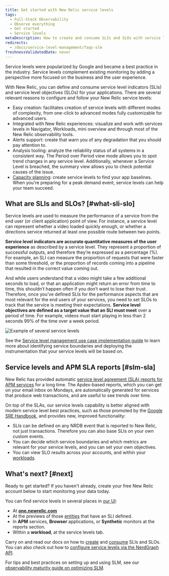 ```yaml
---
title: Get started with New Relic service levels
tags:
  - Full-Stack Observability
  - Observe everything
  - Get started
  - Service levels
metaDescription: How to create and consume SLIs and SLOs with service level management in New Relic.
redirects:
  - /docs/service-level-management/faqs-slm
freshnessValidatedDate: never
---
```



Service levels were popularized by Google and became a best practice in the industry. Service levels complement existing monitoring by adding a perspective more focused on the business and the user experience.

With New Relic, you can define and consume service level indicators (SLIs) and service level objectives (SLOs) for your applications. There are several relevant reasons to configure and follow your New Relic service levels:

- Easy creation: facilitates creation of service levels with different modes of complexity, from one-click to advanced modes fully customizable for advanced users. 
- Integrated with New Relic experiences: visualize and work with services levels in Navigator, Workloads, mini overview and through most of the New Relic observability tools.
- Alerts support: create <InlinePopover type="alerts" /> that warn you of any degradation that you should pay attention to.
- Analysis tooling: analyze the reliability status of all systems in a consistent way. The Period over Period view mode allows you to spot trend changes in any service level. Additionally, whenever a Service Level is breached, the summary view allows you to check potential causes of the issue. 
- [Capacity planning](/docs/journey-demand/get-started): create service levels to find your app baselines. When you're preparing for a peak demand event, service levels can help your team succeed. 

## What are SLIs and SLOs? [#what-sli-slo]

Service levels are used to measure the performance of a service from the end user (or client application) point of view. For instance, a service level can represent whether a video loaded quickly enough, or whether a directions service returned at least one possible route between two points.

<DNT>**Service level indicators are accurate quantitative measures of the user experience**</DNT> as described by a service level. They represent a proportion of successful outputs, and therefore they’re expressed as a percentage (%). For example, an SLI can measure the proportion of requests that were faster than some threshold, or the proportion of records coming into a pipeline that resulted in the correct value coming out.

And while users understand that a video might take a few additional seconds to load, or that an application might return an error from time to time, this shouldn’t happen often if you don’t want to lose their trust. Therefore, once you’ve defined SLIs for the performance aspects that are most relevant for the end users of your services, you need to set SLOs to track that the service is meeting their expectations. <DNT>**Service level objectives are defined as a target value that an SLI must meet**</DNT> over a period of time. For example, videos must start playing in less than 2 seconds 99% of the time over a week period.

<img
  title="Example of several service levels.png"
  alt="Example of several service levels"
  src={slmServiceLevelsOverview}
/>

See the [Service level management use case implementation guide](/docs/new-relic-solutions/observability-maturity/uptime-performance-reliability/slm-implementation-guide/) to learn more about identifying service boundaries and deploying the instrumentation that your service levels will be based on.

## Service levels and APM SLA reports [#slm-sla]

New Relic has provided automatic [service level agreement (SLA) reports for APM services](/docs/apm/reports/service-level-agreements/apm-sla-reports/) for a long time. The Apdex-based reports, which you can get on your email inbox on Mondays, are automatically generated for services that produce web transactions, and are useful to see trends over time.

On top of the SLAs, our service levels capability is better aligned with modern service level best practices, such as those promoted by the [Google SRE Handbook](https://sre.google/books/), and provides new, improved functionality:

* SLIs can be defined on any NRDB event that is reported to New Relic, not just <InlinePopover type="apm" /> transactions. Therefore you can also base SLIs on your own custom events.
* You can decide which service boundaries and which metrics are relevant for your service levels, and you can set your own objectives.
* You can view SLO results across your accounts, and within your [workloads](/docs/new-relic-one/use-new-relic-one/workloads/workloads-isolate-resolve-incidents-faster/).

## What's next? [#next]

Ready to get started? If you haven't already, create your free New Relic account below to start monitoring your data today.

<InlineSignup/>

 You can find service levels in several places in [our UI](https://one.newrelic.com):

* At <DNT>**[one.newrelic.com](https://one.newrelic.com/all-capabilities)**</DNT>
* At the previews of those [entities](/docs/new-relic-one/use-new-relic-one/core-concepts/what-entity-new-relic/) that have an SLI defined.
* In <DNT>**APM**</DNT> services, <DNT>**Browser**</DNT> applications, or <DNT>**Synthetic**</DNT> monitors at the reports section.
* Within a <DNT>**workload**</DNT>, at the service levels tab.

Carry on and read our docs on how to [create](/docs/service-level-management/create-slm) and [consume](/docs/service-level-management/consume-slm) SLIs and SLOs. You can also check out how to [configure service levels via the NerdGraph API](/docs/apis/nerdgraph/examples/nerdgraph-slm/).

For tips and best practices on setting up and using SLM, see our [observability maturity guide on optimizing SLM](/docs/new-relic-solutions/observability-maturity/uptime-performance-reliability/optimize-slm-guide).
